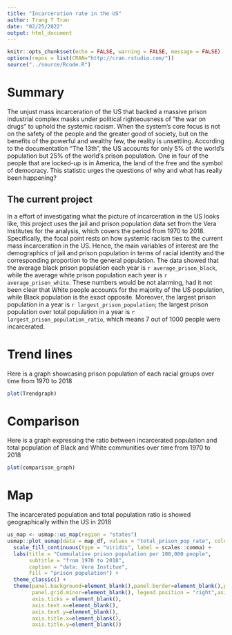 ```yaml
---
title: "Incarceration rate in the US"
author: Trang T Tran
date: "02/25/2022"
output: html_document
---
```


```r
knitr::opts_chunk$set(echo = FALSE, warning = FALSE, message = FALSE)
options(repos = list(CRAN="http://cran.rstudio.com/"))
source("../source/Rcode.R")
```


# Summary
The unjust mass incarceration of the US that backed a massive prison industrial complex masks under political righteousness of "the war on drugs" to uphold the systemic racism. When the system's core focus is not on the safety of the people and the greater good of society, but on the benefits of the powerful and wealthy few, the reality is unsettling. According to the documentation "The 13th", the US accounts for only 5% of the world's population but 25% of the world's prison population. One in four of the people that are locked-up is in America, the land of the free and the symbol of democracy. This statistic urges the questions of why and what has really been happening?

## The current project
In a effort of investigating what the picture of incarceration in the US looks like, this project uses the jail and prison population data set from the Vera Institutes for the analysis, which covers the period from 1970 to 2018. Specifically, the focal point rests on how systemic racism ties to the current mass incarceration in the US. Hence, the main variables of interest are the demographics of jail and prison population in terms of racial identity and the corresponding proportion to the general population.
The data showed that the average black prison population each year is `r average_prison_black`, while the average white prison population each year is `r average_prison_white`. These numbers would be not alarming, had it not been clear that White people accounts for the majority of the US population, while Black population is the exact opposite. Moreover, the largest prison population in a year is `r largest_prison_population`; the largest prison population over total population in a year is `r largest_prison_population_ratio`, which means 7 out of 1000 people were incarcerated.

# Trend lines

Here is a graph showcasing prison population of each racial groups over time from 1970 to 2018

```r
plot(Trendgraph)
```

# Comparison

Here is a graph expressing the ratio between incarcerated population and total population of Black and White communities over time from 1970 to 2018

```r
plot(comparison_graph)
```

# Map

The incarcerated population and total population ratio is showed geographically within the US in 2018

```r
us_map <- usmap::us_map(region = "states")
usmap::plot_usmap(data = map_df, values = "total_prison_pop_rate", color = "grey") +
  scale_fill_continuous(type = "viridis", label = scales::comma) + 
  labs(title = "Cummulative prison population per 100,000 people",
       subtitle = "from 1970 to 2018",
       caption = "data: Vera Institue", 
       fill = "prison population") +
  theme_classic() +
  theme(panel.background=element_blank(),panel.border=element_blank(),panel.grid.major=element_blank(),
        panel.grid.minor=element_blank(), legend.position = "right",axis.line = element_blank(), 
        axis.ticks = element_blank(),
        axis.text.x=element_blank(),
        axis.text.y=element_blank(),
        axis.title.x=element_blank(),
        axis.title.y=element_blank())
```
